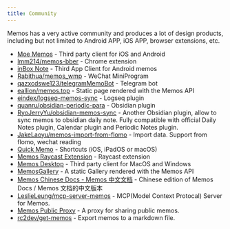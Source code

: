 ```yaml
---
title: Community
---
```


Memos has a very active community and produces a lot of design products, including but not limited to Android APP, iOS APP, browser extensions, etc.

- [Moe Memos](https://memos.moe/) - Third party client for iOS and Android
- [lmm214/memos-bber](https://github.com/lmm214/memos-bber) - Chrome extension
- [inBox Note](https://doc.gudong.site/inbox/memos.html) - Third App Client for Android memos
- [Rabithua/memos_wmp](https://github.com/Rabithua/memos_wmp) - WeChat MiniProgram
- [qazxcdswe123/telegramMemoBot](https://github.com/qazxcdswe123/telegramMemoBot) - Telegram bot
- [eallion/memos.top](https://github.com/eallion/memos.top) - Static page rendered with the Memos API
- [eindex/logseq-memos-sync](https://github.com/EINDEX/logseq-memos-sync) - Logseq plugin
- [quanru/obsidian-periodic-para](https://github.com/quanru/obsidian-periodic-para#daily-record) - Obsidian plugin
- [RyoJerryYu/obsidian-memos-sync](https://github.com/RyoJerryYu/obsidian-memos-sync) - Another Obsidian plugin, allow to sync memos to obsidian daily note. Fully compatible with official Daily Notes plugin, Calendar plugin and Periodic Notes plugin.
- [JakeLaoyu/memos-import-from-flomo](https://github.com/JakeLaoyu/memos-import-from-flomo) - Import data. Support from flomo, wechat reading
- [Quick Memo](https://www.icloud.com/shortcuts/1eaef307112843ed9f91d256f5ee7ad9) - Shortcuts (iOS, iPadOS or macOS)
- [Memos Raycast Extension](https://www.raycast.com/JakeYu/memos) - Raycast extension
- [Memos Desktop](https://github.com/xudaolong/memos-desktop) - Third party client for MacOS and Windows
- [MemosGallery](https://github.com/BarryYangi/MemosGallery) - A static Gallery rendered with the Memos API
- [Memos Chinese Docs - Memos 中文文档](https://thebestxt.cc/documents/memos/?from=official_website) - Chinese edition of Memos Docs / Memos 文档的中文版本
- [LeslieLeung/mcp-server-memos](https://github.com/LeslieLeung/mcp-server-memos) - MCP(Model Context Protocal) Server for Memos.
- [Memos Public Proxy](https://github.com/clnhlzmn/memos-public-proxy) - A proxy for sharing public memos.
- [rc2dev/get-memos](https://github.com/rc2dev/get-memos) - Export memos to a markdown file.
